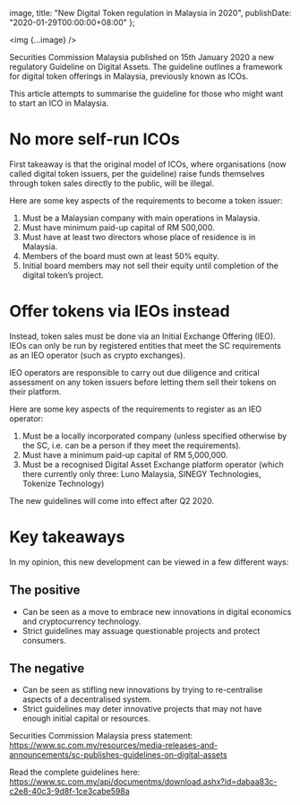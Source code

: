 
  image,
  title: "New Digital Token regulation in Malaysia in 2020",
  publishDate: "2020-01-29T00:00:00+08:00"
};

<img {...image} />

Securities Commission Malaysia published on 15th January 2020 a new regulatory
Guideline on Digital Assets. The guideline outlines a framework for digital
token offerings in Malaysia, previously known as ICOs.

This article attempts to summarise the guideline for those who might want to
start an ICO in Malaysia.

# No more self-run ICOs

First takeaway is that the original model of ICOs, where organisations (now
called digital token issuers, per the guideline) raise funds themselves
through token sales directly to the public, will be illegal.

Here are some key aspects of the requirements to become a token issuer:

1. Must be a Malaysian company with main operations in Malaysia.
2. Must have minimum paid-up capital of RM 500,000.
3. Must have at least two directors whose place of residence is in Malaysia.
4. Members of the board must own at least 50% equity.
5. Initial board members may not sell their equity until completion of the
   digital token’s project.

# Offer tokens via IEOs instead

Instead, token sales must be done via an Initial Exchange Offering (IEO). IEOs
can only be run by registered entities that meet the SC requirements as an IEO
operator (such as crypto exchanges).

IEO operators are responsible to carry out due diligence and critical
assessment on any token issuers before letting them sell their tokens on their
platform.

Here are some key aspects of the requirements to register as an IEO operator:

1. Must be a locally incorporated company (unless specified otherwise by the
   SC, i.e. can be a person if they meet the requirements).
2. Must have a minimum paid-up capital of RM 5,000,000.
3. Must be a recognised Digital Asset Exchange platform operator (which there
   currently only three: Luno Malaysia, SINEGY Technologies, Tokenize
   Technology)

The new guidelines will come into effect after Q2 2020.

# Key takeaways

In my opinion, this new development can be viewed in a few different ways:

## The positive

- Can be seen as a move to embrace new innovations in digital economics and
  cryptocurrency technology.
- Strict guidelines may assuage questionable projects and protect consumers.

## The negative

- Can be seen as stifling new innovations by trying to re-centralise aspects
  of a decentralised system.
- Strict guidelines may deter innovative projects that may not have enough
  initial capital or resources.

Securities Commission Malaysia press statement:
https://www.sc.com.my/resources/media-releases-and-announcements/sc-publishes-guidelines-on-digital-assets

Read the complete guidelines here:
https://www.sc.com.my/api/documentms/download.ashx?id=dabaa83c-c2e8-40c3-9d8f-1ce3cabe598a
